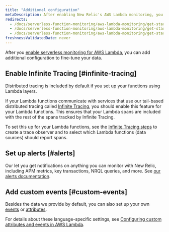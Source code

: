 ```yaml
---
title: "Additional configuration"
metaDescription: After enabling New Relic's AWS Lambda monitoring, you can set up alerts and custom events.
redirects:
  - /docs/serverless-function-monitoring/aws-lambda-monitoring/get-started/configure-new-relic-serverless-aws-lambda
  - /docs/serverless-function-monitoring/aws-lambda-monitoring/get-started/configure-monitoring-aws-lambda-new-relic-serverless
  - /docs/serverless-function-monitoring/aws-lambda-monitoring/get-started/configure-serverless-monitoring-aws-lambda
freshnessValidatedDate: never
---
```


After you [enable serverless monitoring for AWS Lambda](/docs/serverless-function-monitoring/aws-lambda-monitoring/enable-lambda-monitoring/enable-aws-lambda-monitoring), you can add additional configuration to fine-tune your data.

## Enable Infinite Tracing [#infinite-tracing]

Distributed tracing is included by default if you set up your functions using Lambda layers.

If your Lambda functions communicate with services that use our tail-based distributed tracing called [Infinite Tracing](/docs/distributed-tracing/infinite-tracing/introduction-infinite-tracing), you should enable this feature for your Lambda functions. This ensures that your Lambda spans are included with the rest of the spans tracked by Infinite Tracing.

To set this up for your Lambda functions, see the [Infinite Tracing steps](/docs/distributed-tracing/infinite-tracing/set-trace-observer) to create a trace observer and to select which Lambda functions (data sources) should report spans.

## Set up alerts [#alerts]

Our <InlinePopover type="alerts" /> let you get notifications on anything you can monitor with New Relic, including APM metrics, key transactions, NRQL queries, and more. See [our alerts documentation](/docs/alerts-applied-intelligence/new-relic-alerts/learn-alerts/introduction-alerts/).

## Add custom events [#custom-events]

Besides the data we provide by default, you can also set up your own [events](/docs/using-new-relic/welcome-new-relic/get-started/glossary#event) or [attributes](/docs/using-new-relic/welcome-new-relic/get-started/glossary#attribute).

For details about these language-specific settings, see [Configuring custom attributes and events in AWS Lambda](https://discuss.newrelic.com/t/configuring-custom-attributes-and-events-in-aws-lambda/96043).


